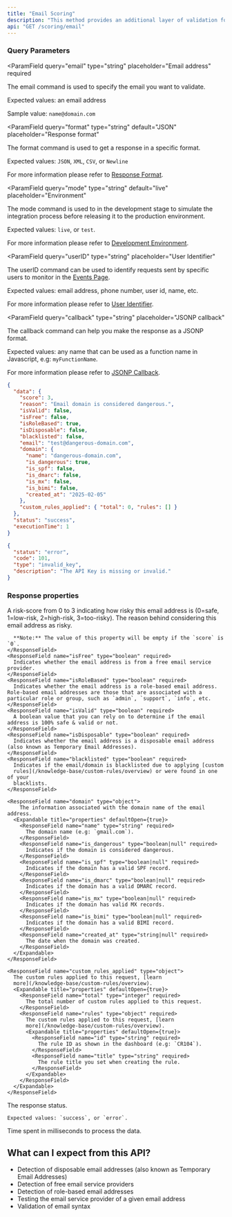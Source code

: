 ```yaml
---
title: "Email Scoring"
description: "This method provides an additional layer of validation for your system. While validating email syntax is important, it is not sufficient.\n\nThis method goes beyond syntax validation by checking the domain's validity, the availability of the Mail Service, detecting Disposable Email (Temporary Emails), etc. By utilising this method, you can ensure a more thorough validation process for email addresses."
api: "GET /scoring/email"
---
```


### Query Parameters

<ParamField
  query="email"
  type="string"
  placeholder="Email address"
  required
>
  The email command is used to specify the email you want to validate.

Expected values: an email address

Sample value: `name@domain.com`

</ParamField>

<ParamField
  query="format"
  type="string"
  default="JSON"
  placeholder="Response format"
>
  The format command is used to get a response in a specific format.

Expected values: `JSON`, `XML`, `CSV`, or `Newline`

For more information please refer to [Response Format](/options/response-format).

</ParamField>

<ParamField
  query="mode"
  type="string"
  default="live"
  placeholder="Environment"
>
  The mode command is used to in the development stage to simulate the integration process before releasing it to the production environment.

Expected values: `live`, or `test`.

For more information please refer to [Development Environment](/options/development-environment).

</ParamField>

<ParamField
  query="userID"
  type="string"
  placeholder="User Identifier"
>
  The userID command can be used to identify requests sent by specific users to monitor in the [Events Page](/dashboard-guides/monitoring-capabilities/real-time-threat-monitoring).

Expected values: email address, phone number, user id, name, etc.

For more information please refer to [User Identifier](/options/user-identifier).

</ParamField>

<ParamField
  query="callback"
  type="string"
  placeholder="JSONP callback"
>
  The callback command can help you make the response as a JSONP format.

Expected values: any name that can be used as a function name in Javascript, e.g: `myFunctionName`.

For more information please refer to [JSONP Callback](/options/jsonp-callback).

</ParamField>

<ResponseExample>

```json Success
{
  "data": {
    "score": 3,
    "reason": "Email domain is considered dangerous.",
    "isValid": false,
    "isFree": false,
    "isRoleBased": true,
    "isDisposable": false,
    "blacklisted": false,
    "email": "test@dangerous-domain.com",
    "domain": {
      "name": "dangerous-domain.com",
      "is_dangerous": true,
      "is_spf": false,
      "is_dmarc": false,
      "is_mx": false,
      "is_bimi": false,
      "created_at": "2025-02-05"
    },
    "custom_rules_applied": { "total": 0, "rules": [] }
  },
  "status": "success",
  "executionTime": 1
}
```

```json Error
{
  "status": "error",
  "code": 101,
  "type": "invalid_key",
  "description": "The API Key is missing or invalid."
}
```

</ResponseExample>

### Response properties

<ResponseField name="data" type="object" required>
  <Expandable title="properties" defaultOpen={true}>
    <ResponseField name="score" type="integer" required>
      A risk-score from 0 to 3 indicating how risky this email address is
      (0=safe, 1=low-risk, 2=high-risk, 3=too-risky).
    </ResponseField>
    <ResponseField name="reason" type="string" required>
      The reason behind considering this email address as risky.

      **Note:** The value of this property will be empty if the `score` is `0`.
    </ResponseField>
    <ResponseField name="isFree" type="boolean" required>
      Indicates whether the email address is from a free email service provider.
    </ResponseField>
    <ResponseField name="isRoleBased" type="boolean" required>
      Indicates whether the email address is a role-based email address. Role-based email addresses are those that are associated with a particular role or group, such as `admin`, `support`, `info`, etc.
    </ResponseField>
    <ResponseField name="isValid" type="boolean" required>
      A boolean value that you can rely on to determine if the email address is 100% safe & valid or not.
    </ResponseField>
    <ResponseField name="isDisposable" type="boolean" required>
      Indicates whether the email address is a disposable email address (also known as Temporary Email Addresses).
    </ResponseField>
    <ResponseField name="blacklisted" type="boolean" required>
      Indicates if the email/domain is blacklisted due to applying [custom
      rules](/knowledge-base/custom-rules/overview) or were found in one of your
      blacklists.
    </ResponseField>

    <ResponseField name="domain" type="object">
        The information associated with the domain name of the email address.
      <Expandable title="properties" defaultOpen={true}>
        <ResponseField name="name" type="string" required>
          The domain name (e.g: `gmail.com`).
        </ResponseField>
        <ResponseField name="is_dangerous" type="boolean|null" required>
          Indicates if the domain is considered dangerous.
        </ResponseField>
        <ResponseField name="is_spf" type="boolean|null" required>
          Indicates if the domain has a valid SPF record.
        </ResponseField>
        <ResponseField name="is_dmarc" type="boolean|null" required>
          Indicates if the domain has a valid DMARC record.
        </ResponseField>
        <ResponseField name="is_mx" type="boolean|null" required>
          Indicates if the domain has valid MX records.
        </ResponseField>
        <ResponseField name="is_bimi" type="boolean|null" required>
          Indicates if the domain has a valid BIMI record.
        </ResponseField>
        <ResponseField name="created_at" type="string|null" required>
          The date when the domain was created.
        </ResponseField>
      </Expandable>
    </ResponseField>

    <ResponseField name="custom_rules_applied" type="object">
      The custom rules applied to this request, [learn
      more](/knowledge-base/custom-rules/overview).
      <Expandable title="properties" defaultOpen={true}>
        <ResponseField name="total" type="integer" required>
          The total number of custom rules applied to this request.
        </ResponseField>
        <ResponseField name="rules" type="object" required>
          The custom rules applied to this request, [learn
          more](/knowledge-base/custom-rules/overview).
          <Expandable title="properties" defaultOpen={true}>
            <ResponseField name="id" type="string" required>
              The rule ID as shown in the dashboard (e.g: `CR104`).
            </ResponseField>
            <ResponseField name="title" type="string" required>
              The rule title you set when creating the rule.
            </ResponseField>
          </Expandable>
        </ResponseField>
      </Expandable>
    </ResponseField>

  </Expandable>
  <ResponseField name="status" type="string" required>
    The response status.

    Expected values: `success`, or `error`.

  </ResponseField>
  <ResponseField name="executionTime" type="integer" required>
    Time spent in milliseconds to process the data.
  </ResponseField>
</ResponseField>

## What can I expect from this API?

- Detection of disposable email addresses (also known as Temporary Email Addresses)
- Detection of free email service providers
- Detection of role-based email addresses
- Testing the email service provider of a given email address
- Validation of email syntax
